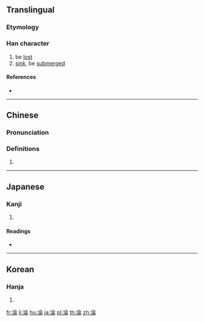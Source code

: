 {{also|沦}}
==Translingual==

===Etymology===
{{Han compound|水|侖|t1=water|c1=s|c2=p|ls=psc}}

===Han character===
{{Han char|rn=85|rad=水|as=08|sn=11|four=38127|canj=EOMB|ids=⿰氵侖}}

# be [[lost]]
# [[sink]], be [[submerge]]d

====References====
* {{Han ref|kx=0631.060|dkj=17675|dj=1033.100|hdz=31653.050|uh=6DEA|ud=28138|bh=B25F|bd=45663}}

----

==Chinese==
{{zh-forms|s=沦}}

===Pronunciation===
{{zh-pron
|m=lún
|c=leon4
|h=pfs=
|md=
|mn=
|w=
|mc=y
|oc=y
|cat=
}}

===Definitions===
{{zh-hanzi}}

# {{rfdef|lang=zh}}

----

==Japanese==

===Kanji===
{{ja-kanji|grade=|rs=水08}}

# {{defn|lang=ja|sort=水08}}

====Readings====
* {{ja-readings|on=[[りん]] (rin), [[ろん]] (ron)|kun=[[しずむ]] (shizumu)}}

----

==Korean==

===Hanja===
{{ko-hanja|hangeul=[[륜]]>[[윤]], [[논]]|eumhun=|rv=ryun>yun, non|mr=ryun>yun, non|y=lyun>yun, non}}

# {{defn|lang=ko|sort=水08}}
[[fr:淪]]
[[li:淪]]
[[hu:淪]]
[[ja:淪]]
[[pl:淪]]
[[th:淪]]
[[zh:淪]]